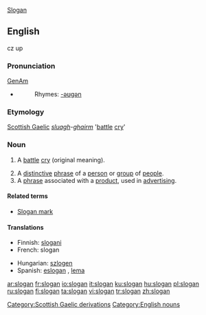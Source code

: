 [[#English|Slogan]]{{wikipedia}}
==English==
cz up
===Pronunciation===
[[w:General American|GenAm]] {{IPA|[ˈslogən]}}
*{{audio|en-us-slogan.ogg|Audio (US)}}
*:Rhymes: [[Rhymes:English:-əʊɡən|-əʊɡən]]

===Etymology===
[[Scottish Gaelic]] ''[[sluagh]]-[[gairm|ghairm]]'' '[[battle]] [[cry]]'

===Noun===
{{en-noun}}

# {{obsolete}} A [[battle]] [[cry]] (original meaning).
# A [[distinctive]] [[phrase]] of a [[person]] or [[group]] of [[people]].
# A [[phrase]] associated with a [[product]], used in [[advertising]].

====Related terms====
*[[Slogan mark]]

====Translations====
{{top}}
*Finnish: [[slogani]]
*French: slogan
{{mid}}
*Hungarian: [[szlogen]]
*Spanish: [[eslogan]] {{m}}, [[lema]] {{m}}
{{bottom}}

[[Category:Scottish Gaelic derivations]]
[[Category:English nouns]]

[[ar:slogan]]
[[fr:slogan]]
[[io:slogan]]
[[it:slogan]]
[[ku:slogan]]
[[hu:slogan]]
[[pl:slogan]]
[[ru:slogan]]
[[fi:slogan]]
[[ta:slogan]]
[[vi:slogan]]
[[tr:slogan]]
[[zh:slogan]]